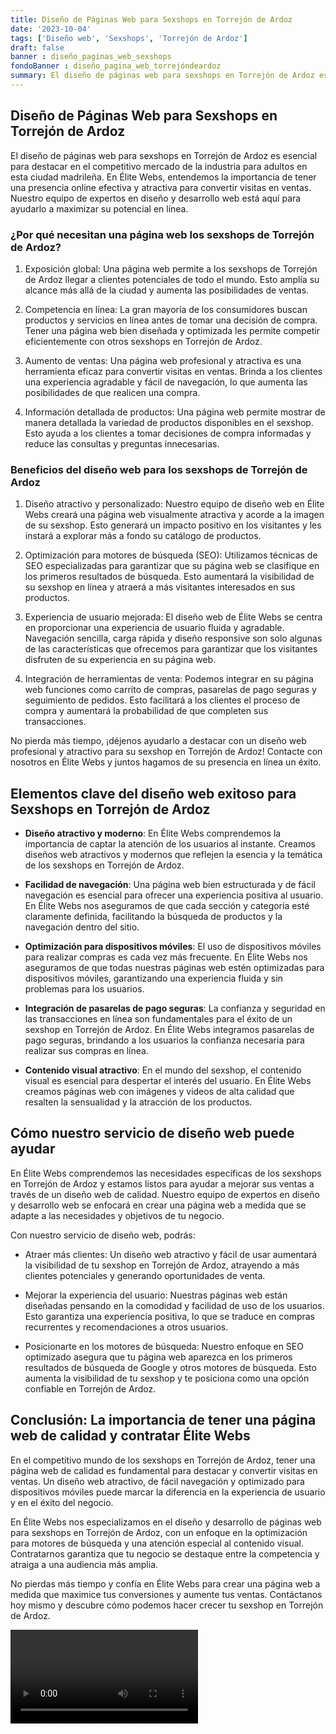 ```yaml
---
title: Diseño de Páginas Web para Sexshops en Torrejón de Ardoz
date: '2023-10-04'
tags: ['Diseño web', 'Sexshops', 'Torrejón de Ardoz']
draft: false
banner : diseño_paginas_web_sexshops
fondoBanner : diseño_pagina_web_torrejóndeardoz
summary: El diseño de páginas web para sexshops en Torrejón de Ardoz es esencial para destacar en el competitivo mercado de la industria para adultos en esta ciudad madrileña. En Élite Webs, entendemos la importancia de tener una presencia online efectiva y atractiva para convertir visitas en ventas. Nuestro equipo de expertos en diseño y desarrollo web está aquí para ayudarlo a maximizar su potencial en línea.
---
```


## Diseño de Páginas Web para Sexshops en Torrejón de Ardoz

El diseño de páginas web para sexshops en Torrejón de Ardoz es esencial para destacar en el competitivo mercado de la industria para adultos en esta ciudad madrileña. En Élite Webs, entendemos la importancia de tener una presencia online efectiva y atractiva para convertir visitas en ventas. Nuestro equipo de expertos en diseño y desarrollo web está aquí para ayudarlo a maximizar su potencial en línea.

### ¿Por qué necesitan una página web los sexshops de Torrejón de Ardoz?

1. Exposición global: Una página web permite a los sexshops de Torrejón de Ardoz llegar a clientes potenciales de todo el mundo. Esto amplía su alcance más allá de la ciudad y aumenta las posibilidades de ventas.

2. Competencia en línea: La gran mayoría de los consumidores buscan productos y servicios en línea antes de tomar una decisión de compra. Tener una página web bien diseñada y optimizada les permite competir eficientemente con otros sexshops en Torrejón de Ardoz.

3. Aumento de ventas: Una página web profesional y atractiva es una herramienta eficaz para convertir visitas en ventas. Brinda a los clientes una experiencia agradable y fácil de navegación, lo que aumenta las posibilidades de que realicen una compra.

4. Información detallada de productos: Una página web permite mostrar de manera detallada la variedad de productos disponibles en el sexshop. Esto ayuda a los clientes a tomar decisiones de compra informadas y reduce las consultas y preguntas innecesarias.

### Beneficios del diseño web para los sexshops de Torrejón de Ardoz

1. Diseño atractivo y personalizado: Nuestro equipo de diseño web en Élite Webs creará una página web visualmente atractiva y acorde a la imagen de su sexshop. Esto generará un impacto positivo en los visitantes y les instará a explorar más a fondo su catálogo de productos.

2. Optimización para motores de búsqueda (SEO): Utilizamos técnicas de SEO especializadas para garantizar que su página web se clasifique en los primeros resultados de búsqueda. Esto aumentará la visibilidad de su sexshop en línea y atraerá a más visitantes interesados en sus productos.

3. Experiencia de usuario mejorada: El diseño web de Élite Webs se centra en proporcionar una experiencia de usuario fluida y agradable. Navegación sencilla, carga rápida y diseño responsive son solo algunas de las características que ofrecemos para garantizar que los visitantes disfruten de su experiencia en su página web.

4. Integración de herramientas de venta: Podemos integrar en su página web funciones como carrito de compras, pasarelas de pago seguras y seguimiento de pedidos. Esto facilitará a los clientes el proceso de compra y aumentará la probabilidad de que completen sus transacciones.

No pierda más tiempo, ¡déjenos ayudarlo a destacar con un diseño web profesional y atractivo para su sexshop en Torrejón de Ardoz! Contacte con nosotros en Élite Webs y juntos hagamos de su presencia en línea un éxito.

<GifSeo />

<Cta />

## Elementos clave del diseño web exitoso para Sexshops en Torrejón de Ardoz

- **Diseño atractivo y moderno**: En Élite Webs comprendemos la importancia de captar la atención de los usuarios al instante. Creamos diseños web atractivos y modernos que reflejen la esencia y la temática de los sexshops en Torrejón de Ardoz.

- **Facilidad de navegación**: Una página web bien estructurada y de fácil navegación es esencial para ofrecer una experiencia positiva al usuario. En Élite Webs nos aseguramos de que cada sección y categoría esté claramente definida, facilitando la búsqueda de productos y la navegación dentro del sitio.

- **Optimización para dispositivos móviles**: El uso de dispositivos móviles para realizar compras es cada vez más frecuente. En Élite Webs nos aseguramos de que todas nuestras páginas web estén optimizadas para dispositivos móviles, garantizando una experiencia fluida y sin problemas para los usuarios.

- **Integración de pasarelas de pago seguras**: La confianza y seguridad en las transacciones en línea son fundamentales para el éxito de un sexshop en Torrejón de Ardoz. En Élite Webs integramos pasarelas de pago seguras, brindando a los usuarios la confianza necesaria para realizar sus compras en línea.

- **Contenido visual atractivo**: En el mundo del sexshop, el contenido visual es esencial para despertar el interés del usuario. En Élite Webs creamos páginas web con imágenes y videos de alta calidad que resalten la sensualidad y la atracción de los productos.

## Cómo nuestro servicio de diseño web puede ayudar

En Élite Webs comprendemos las necesidades específicas de los sexshops en Torrejón de Ardoz y estamos listos para ayudar a mejorar sus ventas a través de un diseño web de calidad. Nuestro equipo de expertos en diseño y desarrollo web se enfocará en crear una página web a medida que se adapte a las necesidades y objetivos de tu negocio.

Con nuestro servicio de diseño web, podrás:

- Atraer más clientes: Un diseño web atractivo y fácil de usar aumentará la visibilidad de tu sexshop en Torrejón de Ardoz, atrayendo a más clientes potenciales y generando oportunidades de venta.

- Mejorar la experiencia del usuario: Nuestras páginas web están diseñadas pensando en la comodidad y facilidad de uso de los usuarios. Esto garantiza una experiencia positiva, lo que se traduce en compras recurrentes y recomendaciones a otros usuarios.

- Posicionarte en los motores de búsqueda: Nuestro enfoque en SEO optimizado asegura que tu página web aparezca en los primeros resultados de búsqueda de Google y otros motores de búsqueda. Esto aumenta la visibilidad de tu sexshop y te posiciona como una opción confiable en Torrejón de Ardoz.

## Conclusión: La importancia de tener una página web de calidad y contratar Élite Webs

En el competitivo mundo de los sexshops en Torrejón de Ardoz, tener una página web de calidad es fundamental para destacar y convertir visitas en ventas. Un diseño web atractivo, de fácil navegación y optimizado para dispositivos móviles puede marcar la diferencia en la experiencia de usuario y en el éxito del negocio.

En Élite Webs nos especializamos en el diseño y desarrollo de páginas web para sexshops en Torrejón de Ardoz, con un enfoque en la optimización para motores de búsqueda y una atención especial al contenido visual. Contratarnos garantiza que tu negocio se destaque entre la competencia y atraiga a una audiencia más amplia.

No pierdas más tiempo y confía en Élite Webs para crear una página web a medida que maximice tus conversiones y aumente tus ventas. Contáctanos hoy mismo y descubre cómo podemos hacer crecer tu sexshop en Torrejón de Ardoz.

<Video />

<CtaBot job='Sexshops' city='Torrejón de Ardoz'/>

<Gmaps query='Torrejón de Ardoz+españa+maps' />